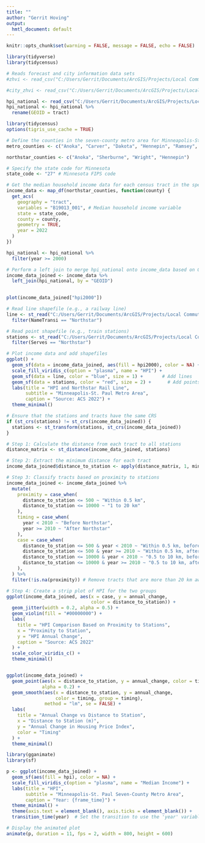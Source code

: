 ```yaml
---
title: ""
author: "Gerrit Hoving"
output:
  hmtl_document: default
---
```


```r
knitr::opts_chunk$set(warning = FALSE, message = FALSE, echo = FALSE) 
```

```r
library(tidyverse)
library(tidycensus)

# Reads forecast and city information data sets
#zhvi <- read_csv("C:/Users/Gerrit/Documents/ArcGIS/Projects/Local Commuter Rail History Final Project/Neighborhood_zhvi.csv")

#city_zhvi <- read_csv("C:/Users/Gerrit/Documents/ArcGIS/Projects/Local Commuter Rail History Final Project/City_zhvi.csv")

hpi_national <- read_csv("C:/Users/Gerrit/Documents/ArcGIS/Projects/Local Commuter Rail History Final Project/hpi_at_bdl_tract.csv")
hpi_national <- hpi_national %>%
  rename(GEOID = tract)
```

```r
library(tidycensus)
options(tigris_use_cache = TRUE)

# Define the counties in the seven-county metro area for Minneapolis-St. Paul
metro_counties <- c("Anoka", "Carver", "Dakota", "Hennepin", "Ramsey", "Scott", "Washington")

northstar_counties <- c("Anoka", "Sherburne", "Wright", "Hennepin")

# Specify the state code for Minnesota
state_code <- "27" # Minnesota FIPS code

# Get the median household income data for each census tract in the specified counties
income_data <- map_df(northstar_counties, function(county) {
  get_acs(
    geography = "tract",
    variables = "B19013_001", # Median household income variable
    state = state_code,
    county = county,
    geometry = TRUE,
    year = 2022
  )
})
```

```r
hpi_national <- hpi_national %>%
  filter(year >= 2000)

# Perform a left join to merge hpi_national onto income_data based on GEOID
income_data_joined <- income_data %>%
  left_join(hpi_national, by = "GEOID")
  
```

```r
plot(income_data_joined["hpi2000"])
```
```r
# Read line shapefile (e.g., a railway line)
line <- st_read("C:/Users/Gerrit/Documents/ArcGIS/Projects/Local Commuter Rail History Final Project/RouteData/Alignments By Route.shp") %>% 
  filter(NameTransi == "Northstar")

# Read point shapefile (e.g., train stations)
stations <- st_read("C:/Users/Gerrit/Documents/ArcGIS/Projects/Local Commuter Rail History Final Project/RouteData/Stations By Route.shp") %>% 
  filter(Serves == "Northstar")

# Plot income data and add shapefiles
ggplot() +
  geom_sf(data = income_data_joined, aes(fill = hpi2000), color = NA) +  # Plot the income data
  scale_fill_viridis_c(option = "plasma", name = "HPI") +
  geom_sf(data = line, color = "blue", size = 1) +       # Add lines
  geom_sf(data = stations, color = "red", size = 2) +      # Add points
  labs(title = "HPI and Northstar Rail Line",
       subtitle = "Minneapolis-St. Paul Metro Area",
       caption = "Source: ACS 2022") +
  theme_minimal()
```


```r
# Ensure that the stations and tracts have the same CRS
if (st_crs(stations) != st_crs(income_data_joined)) {
  stations <- st_transform(stations, st_crs(income_data_joined))
}

# Step 1: Calculate the distance from each tract to all stations
distance_matrix <- st_distance(income_data_joined, stations)

# Step 2: Extract the minimum distance for each tract
income_data_joined$distance_to_station <- apply(distance_matrix, 1, min)

# Step 3: Classify tracts based on proximity to stations
income_data_joined <- income_data_joined %>%
  mutate(
    proximity = case_when(
      distance_to_station <= 500 ~ "Within 0.5 km",
      distance_to_station <= 10000 ~ "1 to 20 km"
    ),
    timing = case_when(
      year < 2010 ~ "Before Northstar",
      year >= 2010 ~ "After Northstar"
    ), 
    case = case_when(
      distance_to_station <= 500 & year < 2010 ~ "Within 0.5 km, before",
      distance_to_station <= 500 & year >= 2010 ~ "Within 0.5 km, after",
      distance_to_station <= 10000 & year < 2010 ~ "0.5 to 10 km, before",
      distance_to_station <= 10000 & year >= 2010 ~ "0.5 to 10 km, after"
    ),
  ) %>%
  filter(!is.na(proximity)) # Remove tracts that are more than 20 km away

# Step 4: Create a strip plot of HPI for the two groups
ggplot(income_data_joined, aes(x = case, y = annual_change, 
                               color = distance_to_station)) +
  geom_jitter(width = 0.2, alpha = 0.5) +
  geom_violin(fill = "#00000000") +
  labs(
    title = "HPI Comparison Based on Proximity to Stations",
    x = "Proximity to Station",
    y = "HPI Annual Change",
    caption = "Source: ACS 2022"
  ) +
  scale_color_viridis_c() +
  theme_minimal()


ggplot(income_data_joined) + 
  geom_point(aes(x = distance_to_station, y = annual_change, color = timing), 
             alpha = 0.2) +
  geom_smooth(aes(x = distance_to_station, y = annual_change, 
                  color = timing, group = timing), 
              method = "lm", se = FALSE) +
  labs(
    title = "Annual Change vs Distance to Station",
    x = "Distance to Station (m)",
    y = "Annual Change in Housing Price Index",
    color = "Timing"
  ) +
  theme_minimal()
```





```r
library(gganimate)
library(sf)

p <- ggplot(income_data_joined) +
  geom_sf(aes(fill = hpi), color = NA) +
  scale_fill_viridis_c(option = "plasma", name = "Median Income") +
  labs(title = "HPI",
       subtitle = "Minneapolis-St. Paul Seven-County Metro Area",
       caption = "Year: {frame_time}") +
  theme_minimal() +
  theme(axis.text = element_blank(), axis.ticks = element_blank()) +
  transition_time(year)  # Set the transition to use the 'year' variable

# Display the animated plot
animate(p, duration = 11, fps = 2, width = 800, height = 600)
```





